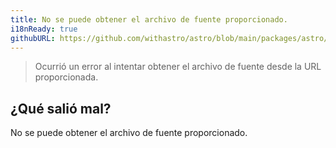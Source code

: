 ```yaml
---
title: No se puede obtener el archivo de fuente proporcionado.
i18nReady: true
githubURL: https://github.com/withastro/astro/blob/main/packages/astro/src/core/errors/errors-data.ts
---
```


> Ocurrió un error al intentar obtener el archivo de fuente desde la URL proporcionada.

## ¿Qué salió mal?
No se puede obtener el archivo de fuente proporcionado.
